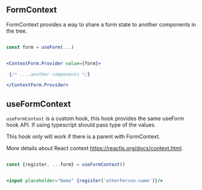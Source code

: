 
<DefaultSeo
  title="ContextForm"
  titleTemplate="ContextForm | useForm"
  description="Detail all resources of useContextForm hook and ContextForm."
/>

## FormContext

FormContext provides a way to share a form state to another components in the tree.

```jsx

const form = useForm(...)


<ContextForm.Provider value={form}>

 {/* ....another components */}

</ContextForm.Provider>

```

## useFormContext

`useFormContext` is a custom hook, this hook provides the same useForm hook API. If using typescript should pass type of the values.

This hook only will work if there is a parent with FormContext.

More details about React context https://reactjs.org/docs/context.html.

```jsx

const {register, ...form} = useFormContext()


<input placeholder="Name" {register('otherPerson.name')}/>
```
